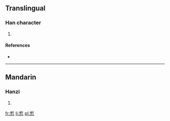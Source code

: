 ==Translingual==

===Han character===
{{Han char|rn=61|rad=心|as=08|sn=12|four=4233<sub>2</sub>|canj=木中心 (DLP)}}

# {{defn|Han|sort=心08}}

====References====
* {{Han ref|kx=0389.250|dkj=10750|dj=0723.110|hdz=42309.070|uh=60C1|ud=24769|bh=D949|bd=55625}}

----

==Mandarin==

===Hanzi===
{{cmn-hanzi|pin=[[xī]] ([[xi1]]), [[zhān]] ([[zhan1]])|wg=hsi<sup>1</sup>, chan<sup>1</sup>}}

# {{defn|Mandarin|sort=心08}}

[[fr:惁]]
[[li:惁]]
[[pl:惁]]